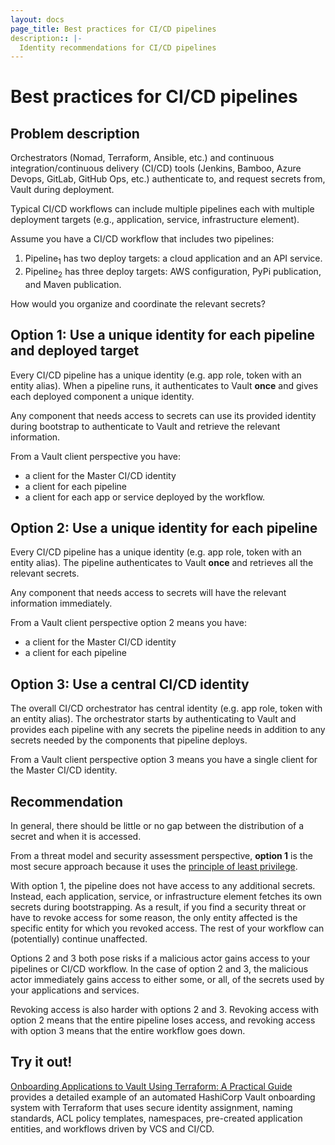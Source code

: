 ```yaml
---
layout: docs
page_title: Best practices for CI/CD pipelines
description:: |-
  Identity recommendations for CI/CD pipelines
---
```


# Best practices for CI/CD pipelines

## Problem description

Orchestrators (Nomad, Terraform, Ansible, etc.) and continuous
integration/continuous delivery (CI/CD) tools (Jenkins, Bamboo, Azure Devops,
GitLab, GitHub Ops, etc.) authenticate to, and request secrets from, Vault
during deployment.

Typical CI/CD workflows can include multiple pipelines each with multiple
deployment targets (e.g., application, service, infrastructure element).

Assume you have a CI/CD workflow that includes two pipelines:

1. Pipeline<sub>1</sub> has two deploy targets: a cloud application and an
   API service.
1. Pipeline<sub>2</sub> has three deploy targets: AWS configuration, PyPi
   publication, and Maven publication.

How would you organize and coordinate the relevant secrets? 

## Option 1: Use a unique identity for each pipeline and deployed target

Every CI/CD pipeline has a unique identity (e.g. app role, token with an entity
alias). When a pipeline runs, it authenticates to Vault **once** and gives
each deployed component a unique identity.

Any component that needs access to secrets can use its provided identity during
bootstrap to authenticate to Vault and retrieve the relevant information.

From a Vault client perspective you have:

- a client for the Master CI/CD identity
- a client for each pipeline
- a client for each app or service deployed by the workflow.

## Option 2: Use a unique identity for each pipeline

Every CI/CD pipeline has a unique identity (e.g. app role, token with an entity
alias). The pipeline authenticates to Vault **once** and retrieves all the
relevant secrets.

Any component that needs access to secrets will have the relevant information
immediately. 

From a Vault client perspective option 2 means you have:

- a client for the Master CI/CD identity
- a client for each pipeline

## Option 3: Use a central CI/CD identity

The overall CI/CD orchestrator has central identity (e.g. app role, token with
an entity alias). The orchestrator starts by authenticating to Vault and
provides each pipeline with any secrets the pipeline needs in addition to any
secrets needed by the components that pipeline deploys.

From a Vault client perspective option 3 means you have a single client for the
Master CI/CD identity.

## Recommendation

In general, there should be little or no gap between the distribution of a
secret and when it is accessed.

From a threat model and security assessment perspective, **option 1** is the
most secure approach because it uses the
[principle of least privilege](/vault/tutorials/recommended-patterns/pattern-centralized-secrets#the-principle-of-least-privilege-polp).

With option 1, the pipeline does not have access to any additional secrets.
Instead, each application, service, or infrastructure element fetches its own
secrets during bootstrapping. As a result, if you find a security threat or have
to revoke access for some reason, the only entity affected is the specific entity
for which you revoked access. The rest of your workflow can (potentially)
continue unaffected.

Options 2 and 3 both pose risks if a malicious actor gains access to your
pipelines or CI/CD workflow. In the case of option 2 and 3, the malicious
actor immediately gains access to either some, or all, of the secrets used by
your applications and services.

Revoking access is also harder with options 2 and 3. Revoking access with
option 2 means that the entire pipeline loses access, and revoking access with
option 3 means that the entire workflow goes down.

## Try it out!
 
[Onboarding Applications to Vault Using Terraform: A Practical Guide](https://www.hashicorp.com/blog/onboarding-applications-to-vault-using-terraform-a-practical-guide)
provides a detailed example of an automated HashiCorp Vault onboarding
system with Terraform that uses secure identity assignment, naming standards,
ACL policy templates, namespaces, pre-created application entities, and
workflows driven by VCS and CI/CD.
